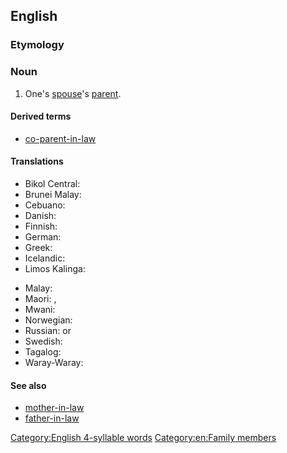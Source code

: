 ==English==

===Etymology===
{{suffix|en|parent|in-law}}

===Noun===
{{en-noun|parents-in-law}}

# One's [[spouse]]'s [[parent]].

====Derived terms====
* {{lb|en|uncommon}} [[co-parent-in-law]]

====Translations====
{{trans-top|mother-in-law or father-in-law}}
* Bikol Central: {{t|bcl|panugangan}}
* Brunei Malay: {{t|kxd|mantua}}
* Cebuano: {{t|ceb|ugangan}}
* Danish: {{t+|da|svigerforældre|p}}
* Finnish: {{t+|fi|appivanhemmat|p}}
* German: {{t+|de|Schwiegerelternteil|n}}
* Greek: {{qualifier|plural}} {{t+|el|πεθερικά|n-p}}
* Icelandic: {{t+|is|tengdaforeldrar|m-p}}
* Limos Kalinga: {{t|kmk|katuganga}}
{{trans-mid}}
* Malay: {{t|ms|mertua}}
* Maori: {{t|mi|hungarei}}, {{t|mi|hungawai}}
* Mwani: {{t|wmw|mukwe}}
* Norwegian: {{t|no|svigerforeldre|p}}
* Russian: {{qualifier|no exact term exists, see translations of}} {{l|en|mother-in-law}} or {{l|en|father-in-law}}
* Swedish: {{t+|sv|svärförälder|c}}
* Tagalog: {{t|tl|biyanan}}
* Waray-Waray: {{t|war|ugangan}}
{{trans-bottom}}

====See also====
* [[mother-in-law]]
* [[father-in-law]]

[[Category:English 4-syllable words]]
[[Category:en:Family members]]
